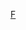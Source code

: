 {{football squad
| name        = 格雷特霍夫球員名單
| teamname    = 格雷特霍夫體育會
| title       = 格雷特霍夫
| bgcolor     = white
| textcolor   = #009900
| bordercolor = #009900
| list =<div>
{{football squad2 player|no=1|name={{le|馬里烏斯·馮克|Marius Funk|馮克}}}}
{{football squad2 player|no=2|name={{le|西蒙·阿斯塔|Simon Asta|阿斯塔}}}}
{{football squad2 player|no=4|name={{le|馬克西米利安·鮑爾|Maximilian Bauer (footballer, born 2000)|鮑爾}}}}
{{football squad2 player|no=5|name=[[梅吉姆·馬夫拉伊|馬夫拉伊]]}}
{{football squad2 player|no=7|name={{le|羅賓·克爾|Robin Kehr|克爾}}}}
{{football squad2 player|no=9|name={{le|阿菲米科·普呂呂|Afimico Pululu|普呂呂}}}}
{{football squad2 player|no=10|name=[[布拉尼米爾·赫爾戈塔|赫爾戈塔]] (c)}}
{{football squad2 player|no=11|name={{le|迪克森·阿比亚马|Dickson Abiama|阿比亚马}}}}
{{football squad2 player|no=15|name=[[杰特罗·威廉斯|-{zh-hans:威廉斯;zh-hk:威廉士;zh-tw:威廉斯;}-]]}}
{{football squad2 player|no=16|name=[[瓦爾·尼爾森|尼爾森]]}}
{{football squad2 player|no=17|name={{le|耶西克·恩甘坎|Jessic Ngankam|恩甘坎}}}}
{{football squad2 player|no=18|name={{le|馬爾科·邁爾赫費爾|Marco Meyerhöfer|邁爾赫費爾}}}}
{{football squad2 player|no=20|name={{le|托比亞斯·拉施爾|Tobias Raschl|拉施爾}}}}
{{football squad2 player|no=21|name={{le|蒂莫西·蒂爾曼|Timothy Tillman|蒂爾曼}}}}
{{football squad2 player|no=22|name={{le|塞巴斯蒂安·格里斯貝克|Sebastian Griesbeck|格里斯貝克}}}}
{{football squad2 player|no=24|name=[[尼克·維爾戈維爾|-{zh-tw:維爾戈維爾;zh-hk:韋格華;zh-hans:菲尔赫费尔;}-]]}}
{{football squad2 player|no=25|name={{le|利昂·瓦倫丁·沙夫蘭|Leon Schaffran|沙夫蘭}}}}
{{football squad2 player|no=26|name=[[安德烈亞斯·林德|林德]]}}
{{football squad2 player|no=27|name={{le|詹-盧卡·伊特|Gian-Luca Itter|伊特}}}}
{{football squad2 player|no=28|name={{le|傑里米·杜齊亞克|Jeremy Dudziak|杜齊亞克}}}}
{{football squad2 player|no=30|name=[[萨沙·布尔歇特|布尔歇特]]}}  
{{football squad2 player|no=32|name={{le|阿布杜拉曼·巴里|Abdourahmane Barry|巴里}}}}  
{{football squad2 player|no=33|name={{le|保羅·塞金|Paul Seguin|塞金}}}}
{{football squad2 player|no=37|name=[[祖利安·格連|格連]]}}  
{{football squad2 player|no=40|name={{le|傑米·勒威林|Jamie Leweling|勒威林}}}}   
<!--{{football squad2 player|no=-|name={{le|尼爾斯·瑟弗特|Nils Seufert|瑟弗特}}}}-->
{{football squad manager|name=[[斯特凡·莱特尔|萊特爾]]}}
</div>}}<noinclude>
[[Category:德国足球俱乐部名单模板|F]]

</noinclude>